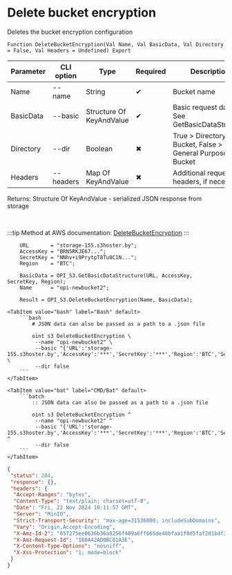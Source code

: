 ﻿---
sidebar_position: 6
---


# Delete bucket encryption
 Deletes the bucket encryption configuration



`Function DeleteBucketEncryption(Val Name, Val BasicData, Val Directory = False, Val Headers = Undefined) Export`

  | Parameter | CLI option | Type | Required | Description |
  |-|-|-|-|-|
  | Name | --name | String | &#x2714; | Bucket name |
  | BasicData | --basic | Structure Of KeyAndValue | &#x2714; | Basic request data. See GetBasicDataStructure |
  | Directory | --dir | Boolean | &#x2716; | True > Directory Bucket, False > General Purpose Bucket |
  | Headers | --headers | Map Of KeyAndValue | &#x2716; | Additional request headers, if necessary |

  
  Returns:  Structure Of KeyAndValue - serialized JSON response from storage

<br/>

:::tip
Method at AWS documentation: [DeleteBucketEncryption](https://docs.aws.amazon.com/AmazonS3/latest/API/API_DeleteBucketEncryption.html)
:::
<br/>



```bsl title="1C:Enterprise/OneScript code example"
    URL       = "storage-155.s3hoster.by";
    AccessKey = "BRN5RKJE67...";
    SecretKey = "NNhv+i9PrytpT8Tu0C1N...";
    Region    = "BTC";

    BasicData = OPI_S3.GetBasicDataStructure(URL, AccessKey, SecretKey, Region);
    Name      = "opi-newbucket2";

    Result = OPI_S3.DeleteBucketEncryption(Name, BasicData);
```
 

 <Tabs>
  
    <TabItem value="bash" label="Bash" default>
        ```bash
            # JSON data can also be passed as a path to a .json file
            
            oint s3 DeleteBucketEncryption \
             --name "opi-newbucket2" \
             --basic "{'URL':'storage-155.s3hoster.by','AccessKey':'***','SecretKey':'***','Region':'BTC','Service':'s3'}" \
             --dir false
        ```
    </TabItem>
  
    <TabItem value="bat" label="CMD/Bat" default>
        ```batch
            :: JSON data can also be passed as a path to a .json file
            
            oint s3 DeleteBucketEncryption ^
             --name "opi-newbucket2" ^
             --basic "{'URL':'storage-155.s3hoster.by','AccessKey':'***','SecretKey':'***','Region':'BTC','Service':'s3'}" ^
             --dir false
        ```
    </TabItem>
</Tabs>


```json title="Result"
{
 "status": 204,
 "response": {},
 "headers": {
  "Accept-Ranges": "bytes",
  "Content-Type": "text/plain; charset=utf-8",
  "Date": "Fri, 22 Nov 2024 10:11:57 GMT",
  "Server": "MinIO",
  "Strict-Transport-Security": "max-age=31536000; includeSubDomains",
  "Vary": "Origin,Accept-Encoding",
  "X-Amz-Id-2": "057275ee0636b36a8256f409a6ff665de46bfaa1f0d5faf2d1b4f312e55c34fa",
  "X-Amz-Request-Id": "180A42AD0BC01A3E",
  "X-Content-Type-Options": "nosniff",
  "X-Xss-Protection": "1; mode=block"
 }
}
```
